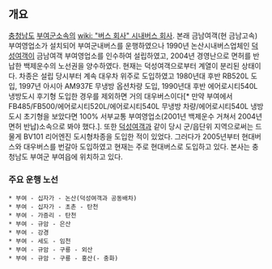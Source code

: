 == 개요 ==
[[충청남도]] [[부여군]]소속의 [[wiki: "버스 회사" 시내버스 회사]].
본래 금남여객(현 금남고속) 부여영업소가 설치되어 부여군내버스를 운행하였으나 1990년 논산시내버스업체인 [[덕성여객]]이 금남여객 부여영업소를 인수하여 설립하였고, 2004년 경영난으로 면허를 반납한 백제운수의 노선권을 양수하였다. 현재는 덕성여객으로부터 계열이 분리된 상태이다. 차종은 설립 당시부터 계속 대우차 위주로 도입하였고 1980년대 후반 RB520L 도입, 1997년 아시아 AM937E 무냉방 옵션차량 도입, 1990년대 후반 에어로시티540L 냉방도시 후기형 도입한 경우를 제외하면 거의 대우버스이다[* 만약 부여에서 FB485/FB500/에어로시티520L/에어로시티540L 무냉방 차량/에어로시티540L 냉방도시 초기형을 보았다면 100% 서부교통 부여영업소(2001년 백제운수 거쳐서 2004년 면허 반납)소속으로 봐야 했다.]. 또한 [[덕성여객]]과 같이 당시 군/읍단위 지역으로써는 드물게 BV101 리어엔진 도시형차종을 도입한 적이 있었다. 그러다가 2005년부터 현대버스와 대우버스를 번갈아 도입하였고 현재는 주로 현대버스로 도입하고 있다. 
본사는 충청남도 부여군 부여읍에 위치하고 있다.

=== 주요 운행 노선 ===
 * 부여 - 십자가 - 논산(덕성여객과 공동배차)
 * 부여 - 십자가 - 초촌 - 탄천
 * 부여 - 가증리 - 탄천
 * 부여 - 규암 - 은산
 * 부여 - 강경
 * 부여 - 세도 - 임천
 * 부여 - 규암 - 구룡 - 외산
 * 부여 - 규암 - 구룡 - 홍산(- 충화)
